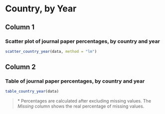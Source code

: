 # Country, by Year

## Column 1 {data-width=1000}

### Scatter plot of journal paper percentages, by country and year

```r
scatter_country_year(data, method = "lm")

```

## Column 2

### Table of journal paper percentages, by country and year {data-height=200}

```r
table_country_year(data)

```

> \* Percentages are calculated after excluding missing values. The *Missing* column shows the real percentage of missing values.
